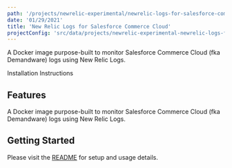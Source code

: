 ```yaml
---
path: '/projects/newrelic-experimental/newrelic-logs-for-salesforce-commerce-cloud'
date: '01/29/2021'
title: 'New Relic Logs for Salesforce Commerce Cloud'
projectConfig: 'src/data/projects/newrelic-experimental-newrelic-logs-for-salesforce-commerce-cloud.json'
---
```


<!-- Imports must occur at the top of the file -->


A Docker image purpose-built to monitor Salesforce Commerce Cloud (fka Demandware) logs using New Relic Logs.

<Link to="https://github.com/newrelic-experimental/newrelic-logs-for-salesforce-commerce-cloud">
  Installation Instructions
</Link>

## Features

A Docker image purpose-built to monitor Salesforce Commerce Cloud (fka Demandware) logs using New Relic Logs.

## Getting Started

Please visit the [README](https://github.com/newrelic-experimental/newrelic-logs-for-salesforce-commerce-cloud#readme) for setup and usage details.
